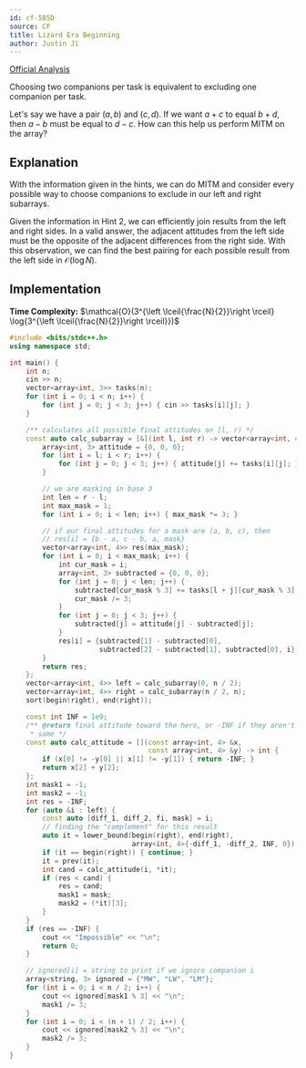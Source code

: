 ```yaml
---
id: cf-585D
source: CF
title: Lizard Era Beginning
author: Justin Ji
---
```


[Official Analysis](https://codeforces.com/blog/entry/20898)

<Spoiler title = "Hint 1">

Choosing two companions per task is equivalent to excluding one companion
per task.

</Spoiler>

<Spoiler title = "Hint 2">

Let's say we have a pair $(a, b)$ and $(c, d)$. If we want $a + c$ to equal $b + d$,
then $a - b$ must be equal to $d - c$. How can this help us perform MITM on the
array?

</Spoiler>

<Spoiler title = "Explanation">

## Explanation

With the information given in the hints, we can do MITM and consider every possible
way to choose companions to exclude in our left and right subarrays.

Given the information in Hint 2, we can efficiently join results from the
left and right sides. In a valid answer, the adjacent attitudes from the left side
must be the opposite of the adjacent differences from the right side.
With this observation, we can find the best pairing for each possible
result from the left side in $\mathcal{O}(\log{N})$.

## Implementation

**Time Complexity:** $\mathcal{O}(3^{\left \lceil{\frac{N}{2}}\right \rceil}
\log{3^{\left \lceil{\frac{N}{2}}\right \rceil}})$

<LanguageSection>
<CPPSection>

```cpp
#include <bits/stdc++.h>
using namespace std;

int main() {
	int n;
	cin >> n;
	vector<array<int, 3>> tasks(n);
	for (int i = 0; i < n; i++) {
		for (int j = 0; j < 3; j++) { cin >> tasks[i][j]; }
	}

	/** calculates all possible final attitudes on [l, r) */
	const auto calc_subarray = [&](int l, int r) -> vector<array<int, 4>> {
		array<int, 3> attitude = {0, 0, 0};
		for (int i = l; i < r; i++) {
			for (int j = 0; j < 3; j++) { attitude[j] += tasks[i][j]; }
		}

		// we are masking in base 3
		int len = r - l;
		int max_mask = 1;
		for (int i = 0; i < len; i++) { max_mask *= 3; }

		// if our final attitudes for a mask are (a, b, c), then
		// res[i] = {b - a, c - b, a, mask}
		vector<array<int, 4>> res(max_mask);
		for (int i = 0; i < max_mask; i++) {
			int cur_mask = i;
			array<int, 3> subtracted = {0, 0, 0};
			for (int j = 0; j < len; j++) {
				subtracted[cur_mask % 3] += tasks[l + j][cur_mask % 3];
				cur_mask /= 3;
			}
			for (int j = 0; j < 3; j++) {
				subtracted[j] = attitude[j] - subtracted[j];
			}
			res[i] = {subtracted[1] - subtracted[0],
			          subtracted[2] - subtracted[1], subtracted[0], i};
		}
		return res;
	};
	vector<array<int, 4>> left = calc_subarray(0, n / 2);
	vector<array<int, 4>> right = calc_subarray(n / 2, n);
	sort(begin(right), end(right));

	const int INF = 1e9;
	/** @return final attitude toward the hero, or -INF if they aren't all the
	 * same */
	const auto calc_attitude = [](const array<int, 4> &x,
	                              const array<int, 4> &y) -> int {
		if (x[0] != -y[0] || x[1] != -y[1]) { return -INF; }
		return x[2] + y[2];
	};
	int mask1 = -1;
	int mask2 = -1;
	int res = -INF;
	for (auto &i : left) {
		const auto [diff_1, diff_2, fi, mask] = i;
		// finding the "complement" for this result
		auto it = lower_bound(begin(right), end(right),
		                      array<int, 4>{-diff_1, -diff_2, INF, 0});
		if (it == begin(right)) { continue; }
		it = prev(it);
		int cand = calc_attitude(i, *it);
		if (res < cand) {
			res = cand;
			mask1 = mask;
			mask2 = (*it)[3];
		}
	}
	if (res == -INF) {
		cout << "Impossible" << "\n";
		return 0;
	}

	// ignored[i] = string to print if we ignore companion i
	array<string, 3> ignored = {"MW", "LW", "LM"};
	for (int i = 0; i < n / 2; i++) {
		cout << ignored[mask1 % 3] << "\n";
		mask1 /= 3;
	}
	for (int i = 0; i < (n + 1) / 2; i++) {
		cout << ignored[mask2 % 3] << "\n";
		mask2 /= 3;
	}
}
```

</CPPSection>
</LanguageSection>

</Spoiler>
